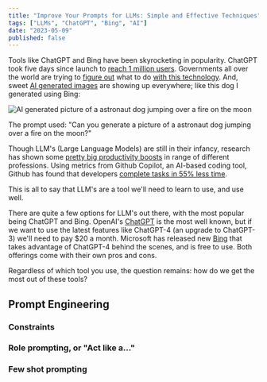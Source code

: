 ```yaml
---
title: "Improve Your Prompts for LLMs: Simple and Effective Techniques"
tags: ["LLMs", "ChatGPT", "Bing", "AI"]
date: "2023-05-09"
published: false
---
```


Tools like ChatGPT and Bing have been skyrocketing in popularity.
ChatGPT took five days since launch to [reach 1 million users](https://twitter.com/rauchg/status/1655950701951082497?s=20).
Governments all over the world are trying to [figure out](https://www.asahi.com/ajw/articles/14903078) what to do [with this technology](https://www.bbc.com/news/technology-65139406).
And, sweet [AI generated images](https://www.theguardian.com/technology/2022/nov/12/when-ai-can-make-art-what-does-it-mean-for-creativity-dall-e-midjourney) are showing up everywhere; like this dog I generated using Bing:

![AI generated picture of a astronaut dog jumping over a fire on the moon](/posts/improve-prompts-llm/dog-fire.jpeg)

<figcaption class="text-sm mb-4 text-center">
  The prompt used: "Can you generate a picture of a astronaut dog jumping over a
  fire on the moon?"
</figcaption>

Though LLM's (Large Language Models) are still in their infancy, research has shown some [pretty big productivity boosts](https://www.oneusefulthing.org/p/secret-cyborgs-the-present-disruption) in range of different professions.
Using metrics from Github Copilot, an AI-based coding tool, Github has found that developers [complete tasks in 55% less time](https://github.blog/2022-09-07-research-quantifying-github-copilots-impact-on-developer-productivity-and-happiness/).

This is all to say that LLM's are a tool we'll need to learn to use, and use well.

There are quite a few options for LLM's out there, with the most popular being ChatGPT and Bing.
OpenAI's [ChatGPT](https://chat.openai.com/) is the most well known, but if we want to use the latest features like ChatGPT-4 (an upgrade to ChatGPT-3) we'll need to pay $20 a month.
Microsoft has released new [Bing](https://www.bing.com/new) that takes advantage of ChatGPT-4 behind the scenes, and is free to use.
Both offerings come with their own pros and cons.

Regardless of which tool you use, the question remains: how do we get the most out of these tools?

## Prompt Engineering

### Constraints

### Role prompting, or "Act like a..."

### Few shot prompting
